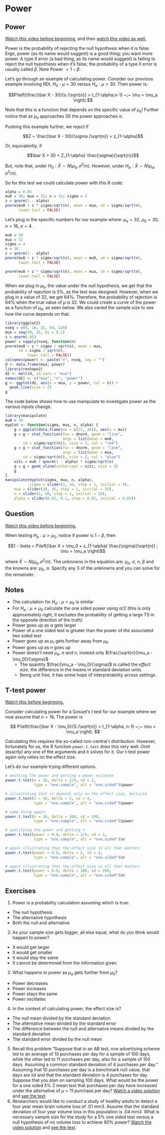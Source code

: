 # Power

## Power
[Watch this video before beginning.](http://youtu.be/-TsBOLiW4rQ?list=PLpl-gQkQivXiBmGyzLrUjzsblmQsLtkzJ)
and then
[watch this video as well.](http://youtu.be/GRS2b1aedmk?list=PLpl-gQkQivXiBmGyzLrUjzsblmQsLtkzJ)

Power is the probability of rejecting the null hypothesis when it is false.
Ergo, power (as its name would suggest) is a good thing; you want more power.
A type II error (a bad thing, as its name would suggest) is failing to reject
the null hypothesis when it's false; the probability of a type II error is
usually called $\beta$. Note Power  $= 1 - \beta$.

Let's go through an example of calculating power.
Consider our previous example involving RDI.
$H_0: \mu = 30$ versus $H_a: \mu > 30$.
Then power is:

$$P\left(\frac{\bar X - 30}{s /\sqrt{n}} > t_{1-\alpha,n-1} ~;~ \mu = \mu_a \right).$$

Note that this is a function that depends on the specific value of $\mu_a$!
Further notice that as $\mu_a$ approaches 30 the power approaches $\alpha$.


Pushing this example further, we reject if

$$Z = \frac{\bar X - 30}{\sigma /\sqrt{n}} > z_{1-\alpha}$$

Or, equivalently, if

$$\bar X > 30 + Z_{1-\alpha} \frac{\sigma}{\sqrt{n}}$$

But, note that, under $H_0 : \bar X \sim N(\mu_0, \sigma^2 / n)$.
However, under $H_a : \bar X \sim N(\mu_a, \sigma^2 / n)$.

So for this test we could calculate power with this R code:


```r
alpha = 0.05
mu0 = 30; mua = 32; n = 16; sigma = 4
z = qnorm(1 - alpha)
pnorm(mu0 + z * sigma/sqrt(n), mean = mua, sd = sigma/sqrt(n),
      lower.tail = FALSE)
```


Let's plug in the specific numbers for our example where:
$\mu_a = 32$, $\mu_0 = 30$, $n =16$, $\sigma = 4$.


```r
mu0 = 30
mua = 32
sigma = 4
n = 16
z = qnorm(1 - alpha)
pnorm(mu0 + z * sigma/sqrt(n), mean = mu0, sd = sigma/sqrt(n),
      lower.tail = FALSE)

pnorm(mu0 + z * sigma/sqrt(n), mean = mua, sd = sigma/sqrt(n),
      lower.tail = FALSE)
```


When we plug in $\mu_0$, the value under the null hypothesis, we
get that the probability of rejection is 5%, as the test was designed. However,
when we plug in a value of 32, we get 64%. Therefore, the probability of
rejection is 64% when the true value of $\mu$ is 32. We could create
a curve of the power as a function of $\mu_a$, as seen below.
We also varied the sample size to see how the curve depends on that.

```r
library(ggplot2)
nseq = c(8, 16, 32, 64, 128)
mua = seq(30, 35, by = 0.1)
z = qnorm(.95)
power = sapply(nseq, function(n)
pnorm(mu0 + z * sigma / sqrt(n), mean = mua,
      sd = sigma / sqrt(n), 
          lower.tail = FALSE))
colnames(power) <- paste("n", nseq, sep = "")
d <- data.frame(mua, power)
library(reshape2)
d2 <- melt(d, id.vars = "mua")
names(d2) <- c("mua", "n", "power")    
g <- ggplot(d2, aes(x = mua, y = power, col = n)) +
  geom_line(size = 2)
g        
```


The code below shows how to use manipulate to investigate power
as the various inputs change.


```r
library(manipulate)
mu0 = 30
myplot <- function(sigma, mua, n, alpha) {
    g = ggplot(data.frame(mu = c(27, 36)), aes(x = mu))
    g = g + stat_function(fun = dnorm, geom = "line",
                          args = list(mean = mu0,
        sd = sigma/sqrt(n)), size = 2, col = "red")
    g = g + stat_function(fun = dnorm, geom = "line",
                          args = list(mean = mua,
        sd = sigma/sqrt(n)), size = 2, col = "blue")
    xitc = mu0 + qnorm(1 - alpha) * sigma/sqrt(n)
    g = g + geom_vline(xintercept = xitc, size = 3)
    g
}
manipulate(myplot(sigma, mua, n, alpha),
           sigma = slider(1, 10, step = 1, initial = 4),
    mua = slider(30, 35, step = 1, initial = 32),
    n = slider(1, 50, step = 1, initial = 16),
    alpha = slider(0.01, 0.1, step = 0.01, initial = 0.05))
```


## Question
[Watch this video before beginning.](http://youtu.be/3bWhP5MyuqI?list=PLpl-gQkQivXiBmGyzLrUjzsblmQsLtkzJ)

 When testing $H_a : \mu > \mu_0$, notice if power is $1 - \beta$, then

$$1 - \beta = P\left(\bar X > \mu_0 + z_{1-\alpha} \frac{\sigma}{\sqrt{n}} ; \mu = \mu_a \right)$$

where $\bar X \sim N(\mu_a, \sigma^2 / n)$. The
unknowns in the equation are: $\mu_a$, $\sigma$, $n$,
$\beta$ and the knowns are: $\mu_0$, $\alpha$.
Specify any 3 of the unknowns and you can solve for the remainder.

## Notes
- The calculation for $H_a:\mu < \mu_0$ is similar
- For $H_a: \mu \neq \mu_0$ calculate the one sided power using
  $\alpha / 2$ (this is only approximately right, it excludes the probability of
  getting a large TS in the opposite direction of the truth)
- Power goes up as $\alpha$ gets larger
- Power of a one sided test is greater than the power of the
  associated two sided test
- Power goes up as $\mu_1$ gets further away from $\mu_0$
- Power goes up as $n$ goes up
- Power doesn't need $\mu_a$, $\sigma$ and $n$, instead only $\frac{\sqrt{n}(\mu_a - \mu_0)}{\sigma}$
  - The quantity $\frac{\mu_a - \mu_0}{\sigma}$ is called the *effect size*, the difference in the means in standard deviation units.
  - Being unit free, it has some hope of interpretability across settings.

## T-test power
[Watch this before beginning.](http://youtu.be/1DiwutNpt5Y?list=PLpl-gQkQivXiBmGyzLrUjzsblmQsLtkzJ)

Consider calculating power for a Gosset's *t* test for our example where
we now assume that $n=16$. The power is

$$
P\left(\frac{\bar X - \mu_0}{S /\sqrt{n}} > t_{1-\alpha, n-1} ~;~ \mu = \mu_a \right).
$$

Calculating this requires the so-called non-central t distribution.
However, fortunately for us, the R function `power.t.test` does this very well.
Omit (exactly) any one of the arguments and it solves for it. Our t-test
power again only relies on the effect size.

Let's do our example trying different options.


```r
# omitting the power and getting a power estimate
power.t.test(n = 16, delta = 2/4, sd = 1,
             type = "one.sample", alt = "one.sided")$power

# illustrating that it depends only on the effect size, delta/sd
power.t.test(n = 16, delta = 2, sd = 4,
             type = "one.sample", alt = "one.sided")$power

# same thing again
power.t.test(n = 16, delta = 100, sd = 200,
             type = "one.sample", alt = "one.sided")$power

# specifying the power and getting n
power.t.test(power = 0.8, delta = 2/4, sd = 1,
             type = "one.sample", alt = "one.sided")$n

# again illustrating that the effect size is all that matters
power.t.test(power = 0.8, delta = 2, sd = 4,
             type = "one.sample", alt = "one.sided")$n

# again illustrating that the effect size is all that matters
power.t.test(power = 0.8, delta = 100, sd = 200,
             type = "one.sample", alt = "one.sided")$n
```


## Exercises

1. Power is a probability calculation assuming which is true:
  - The null hypothesis
  - The alternative hypothesis
  - Both the null and alternative
2. As your sample size gets bigger, all else equal, what do you think would happen to power?
  - It would get larger
  - It would get smaller
  - It would stay the same
  - It cannot be determined from the information given
3. What happens to power as $\mu_a$ gets further from $\mu_0$?
  - Power decreases
  - Power increases
  - Power stays the same
  - Power oscillates
4. In the context of calculating power, the effect size is?
  - The null mean divided by the standard deviation
  - The alternative mean divided by the standard error
  - The difference between the null and alternative means divided by the standard deviation
  - The standard error divided by the null mean
5. Recall this problem "Suppose that in an AB test, one advertising scheme led to an average of 10 purchases per day for a sample of 100 days, while the other led to 11 purchases per day, also for a sample of 100 days.
Assuming a common standard deviation of 4 purchases per day." Assuming that 10 purchases per day is a benchmark null value,
that days are iid and that the standard deviation is 4 purchases for day. Suppose that you
plan on sampling 100 days. What would be the power for a one sided 5%
Z mean test that purchases per day
have increased under the alternative of $\mu = 11$ purchase per day? [Watch a video
solution](https://www.youtube.com/watch?v=RiS6EFnPYY8&index=34&list=PLpl-gQkQivXhHOcVeU3bSJg78zaDYbP9L) and [see the text](http://bcaffo.github.io/courses/06_StatisticalInference/homework/hw4.html#10).
6. Researchers would like to conduct a study of healthy adults to detect a four year mean brain volume loss of .01 mm3. Assume that the standard deviation of four year volume loss in this population is .04 mm3.  What is necessary sample size for the study for a 5% one sided test versus a null hypothesis of no volume loss to achieve 80% power? [Watch the video solution](https://www.youtube.com/watch?v=lrXyJrtatzk&index=35&list=PLpl-gQkQivXhHOcVeU3bSJg78zaDYbP9L)
and [see the text](http://bcaffo.github.io/courses/06_StatisticalInference/homework/hw4.html#11).
